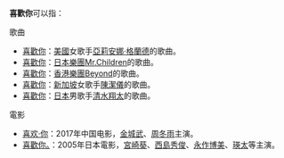 '''喜歡你'''可以指：

;歌曲
*[[喜欢你_(爱莉安娜·格兰德歌曲)|喜歡你]]：[[美國|美國]]女歌手[[亞莉安娜·格蘭德|亞莉安娜·格蘭德]]的歌曲。
*[[喜歡你_(Mr.Children單曲)|喜歡你]]：[[日本|日本]][[樂團|樂團]][[Mr.Children|Mr.Children]]的歌曲。
*[[喜歡你_(Beyond歌曲)|喜歡你]]：[[香港|香港]][[樂團|樂團]][[Beyond|Beyond]]的歌曲。
*[[喜歡你_(陳潔儀歌曲)|喜歡你]]：[[新加坡|新加坡]]女歌手[[陳潔儀|陳潔儀]]的歌曲。
*[[喜歡你_(清水翔太單曲)|喜歡你]]：[[日本|日本]]男歌手[[清水翔太|清水翔太]]的歌曲。

;電影
*[[喜欢·你|喜欢·你]]：2017年中国电影，[[金城武|金城武]]、[[周冬雨|周冬雨]]主演。
*[[喜歡你。|喜歡你。]]：2005年日本電影，[[宮崎葵|宮崎葵]]、[[西島秀俊|西島秀俊]]、[[永作博美|永作博美]]、[[瑛太|瑛太]]等主演。

{{disambig|Cat=三字作品消歧義}}